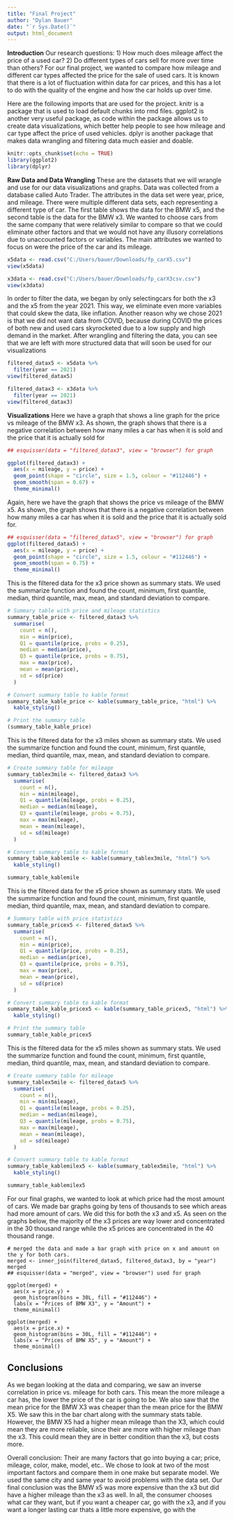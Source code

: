 ---
title: "Final Project"
author: "Dylan Bauer"
date: "`r Sys.Date()`"
output: html_document
---
**Introduction**
Our research questions:
1) How much does mileage affect the price of a used car?
2) Do different types of cars sell for more over time than others?
For our final project, we wanted to compare how mileage and different car types affected the price for the sale of used cars. It is known that there is a lot of fluctuation within data for car prices, and this has a lot to do with the quality of the engine and how the car holds up over time. 


Here are the following imports that are used for the project. knitr is a package that is used to load default chunks into rmd files. ggplot2 is another very useful package, as code within the package allows us to create data visualizations, which better help people to see how mileage and car type affect the price of used vehicles. dplyr is another package that makes data wrangling and filtering data much easier and doable.
```{r setup, include=FALSE}
knitr::opts_chunk$set(echo = TRUE)
library(ggplot2)
library(dplyr)

```

**Raw Data and Data Wrangling**
These are the datasets that we will wrangle and use for our data visualizations and graphs. Data was collected from a database called Auto Trader. The attributes in the data set were year, price, and mileage. There were multiple different data sets, each representing a different type of car. The first table shows the data for the BMW x5, and the second table is the data for the BMW x3. We wanted to choose cars from the same company that were relatively similar to compare so that we could eliminate other factors and that we would not have any illusory correlations due to unaccounted factors or variables. The main attributes we wanted to focus on were the price of the car and its mileage.
```{r}
x5data <- read.csv("C:/Users/bauer/Downloads/fp_carX5.csv")
view(x5data)

x3data <- read.csv("C:/Users/bauer/Downloads/fp_carX3csv.csv")
view(x3data)
```

In order to filter the data, we began by only selectingcars for both the x3 and the x5 from the year 2021. This way, we eliminate even more variables that could skew the data, like inflation. Another reason why we chose 2021 is that we did not want data from COVID, because during COVID the prices of both new and used cars skyrocketed due to a low supply and high demand in the market. After wrangling and filtering the data, you can see that we are left with more structured data that will soon be used for our visualizations
```{r}
filtered_datax5 <- x5data %>%
  filter(year == 2021)
view(filtered_datax5)

filtered_datax3 <- x3data %>%
  filter(year == 2021)
view(filtered_datax3)
```

**Visualizations**
Here we have a graph that shows a line graph for the price vs mileage of the BMW x3. As shown, the graph shows that there is a negative correlation between how many miles a car has when it is sold and the price that it is actually sold for 
```{r}
## esquisser(data = "filtered_datax3", view = "browser") for graph

ggplot(filtered_datax3) +
  aes(x = mileage, y = price) +
  geom_point(shape = "circle", size = 1.5, colour = "#112446") +
  geom_smooth(span = 0.67) +
  theme_minimal()
```

Again, here we have the graph that shows the price vs mileage of the BMW x5. As shown, the graph shows that there is a negative correlation between how many miles a car has when it is sold and the price that it is actually sold for. 

```{r}
## esquisser(data = "filtered_datax5", view = "browser") for graph
ggplot(filtered_datax5) +
  aes(x = mileage, y = price) +
  geom_point(shape = "circle", size = 1.5, colour = "#112446") +
  geom_smooth(span = 0.75) +
  theme_minimal()
```
This is the filtered data for the x3 price shown as summary stats. We used the summarize function and found the count, minimum, first quantile, median, third quantile, max, mean, and standard deviation to compare. 

```{r}
# Summary table with price and mileage statistics
summary_table_price <- filtered_datax3 %>%
  summarise(
    count = n(),
    min = min(price),
    Q1 = quantile(price, probs = 0.25),
    median = median(price),
    Q3 = quantile(price, probs = 0.75),
    max = max(price),
    mean = mean(price),
    sd = sd(price)
  )

# Convert summary table to kable format
summary_table_kable_price <- kable(summary_table_price, "html") %>%
  kable_styling()

# Print the summary table
(summary_table_kable_price)

```
This is the filtered data for the x3 miles shown as summary stats. We used the summarize function and found the count, minimum, first quantile, median, third quantile, max, mean, and standard deviation to compare. 


```{r}
# Create summary table for mileage
summary_tablex3mile <- filtered_datax3 %>%
  summarise(
    count = n(),
    min = min(mileage),
    Q1 = quantile(mileage, probs = 0.25),
    median = median(mileage),
    Q3 = quantile(mileage, probs = 0.75),
    max = max(mileage),
    mean = mean(mileage),
    sd = sd(mileage)
  )

# Convert summary table to kable format
summary_table_kablemile <- kable(summary_tablex3mile, "html") %>%
  kable_styling()

summary_table_kablemile
```
This is the filtered data for the x5 price shown as summary stats. We used the summarize function and found the count, minimum, first quantile, median, third quantile, max, mean, and standard deviation to compare. 


```{r}
# Summary table with price statistics
summary_table_pricex5 <- filtered_datax5 %>%
  summarise(
    count = n(),
    min = min(price),
    Q1 = quantile(price, probs = 0.25),
    median = median(price),
    Q3 = quantile(price, probs = 0.75),
    max = max(price),
    mean = mean(price),
    sd = sd(price)
  )

# Convert summary table to kable format
summary_table_kable_pricex5 <- kable(summary_table_pricex5, "html") %>%
  kable_styling()

# Print the summary table
summary_table_kable_pricex5
```
This is the filtered data for the x5 miles shown as summary stats. We used the summarize function and found the count, minimum, first quantile, median, third quantile, max, mean, and standard deviation to compare. 

```{r}
# Create summary table for mileage
summary_tablex5mile <- filtered_datax5 %>%
  summarise(
    count = n(),
    min = min(mileage),
    Q1 = quantile(mileage, probs = 0.25),
    median = median(mileage),
    Q3 = quantile(mileage, probs = 0.75),
    max = max(mileage),
    mean = mean(mileage),
    sd = sd(mileage)
  )

# Convert summary table to kable format
summary_table_kablemilex5 <- kable(summary_tablex5mile, "html") %>%
  kable_styling()

summary_table_kablemilex5
```
For our final graphs, we wanted to look at which price had the most amount of cars. We made bar graphs going by tens of thousands to see which areas had more amount of cars. We did this for both the x3 and x5. As seen on the graphs below, the majority of the x3 prices are way lower and concentrated in the 30 thousand range while the x5 prices are concentrated in the 40 thousand range. 
```
# merged the data and made a bar graph with price on x and amount on the y for both cars. 
merged <- inner_join(filtered_datax5, filtered_datax3, by = "year")
merged
## esquisser(data = "merged", view = "browser") used for graph

ggplot(merged) +
  aes(x = price.y) +
  geom_histogram(bins = 30L, fill = "#112446") +
  labs(x = "Prices of BMW X3", y = "Amount") +
  theme_minimal()

ggplot(merged) +
  aes(x = price.x) +
  geom_histogram(bins = 30L, fill = "#112446") +
  labs(x = "Prices of BMW X5", y = "Amount") +
  theme_minimal()
```

## **Conclusions** 

As we began looking at the data and comparing, we saw an inverse correlation in price vs. mileage for both cars. 
This mean the more mileage a car has, the lower the price of the car is going to be. We also saw that the mean price for the BMW X3 was cheaper than the mean price for the BMW X5. We saw this in the bar chart along with the summary stats table. However, the BMW X5 had a higher mean mileage than the X3, which could mean they are more reliable, since their are more with higher mileage than the x3. This could mean they are in better condition than the x3, but costs more. 

Overall conclusion: Their are many factors that go into buying a car; price, mileage, color, make, model, etc.. We chose to look at two of the most important factors and compare them in one make but separate model. We used the same city and same year to avoid problems with the data set. Our final conclusion was the BMW x5 was more expensive than the x3 but did have a higher mileage than the x3 as well. In all, the consumer chooses what car they want, but if you want a cheaper car, go with the x3, and if you want a longer lasting car thats a little more expensive, go with the







